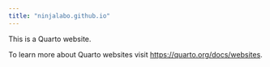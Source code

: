 ```yaml
---
title: "ninjalabo.github.io"
---
```


This is a Quarto website.

To learn more about Quarto websites visit <https://quarto.org/docs/websites>.
